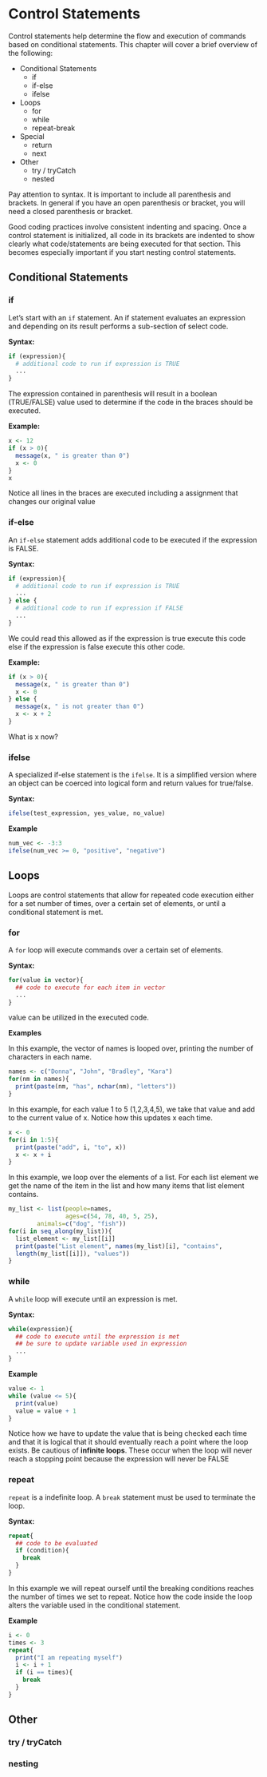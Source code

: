# Control Statements

Control statements help determine the flow and execution of commands based on
conditional statements. This chapter will cover a brief overview of the
following:

- Conditional Statements
  * if
  * if-else
  * ifelse

- Loops
  * for
  * while
  * repeat-break

- Special
  * return
  * next

- Other
  * try / tryCatch
  * nested
  

::: {.callout-important}
Pay attention to syntax. It is important to include all parenthesis and
brackets. In general if you have an open parenthesis or bracket, you will need a
closed parenthesis or bracket.
:::

::: {.callout-tip}
Good coding practices involve consistent indenting and spacing. Once a control
statement is initialized, all code in its brackets are indented to show clearly
what code/statements are being executed for that section. This becomes
especially important if you start nesting control statements.  
:::

## Conditional Statements

### if 

Let's start with an `if` statement. An if statement evaluates an expression and
depending on its result performs a sub-section of select code.

**Syntax:**

```r
if (expression){
  # additional code to run if expression is TRUE
  ...
}
```
The expression contained in parenthesis will result in a boolean (TRUE/FALSE)
value used to determine if the code in the braces should be executed. 

**Example:**

```r
x <- 12
if (x > 0){
  message(x, " is greater than 0")
  x <- 0
}
x
```

::: {.callout-tip}
Notice all lines in the braces are executed including a assignment that changes
our original value
:::

### if-else

An `if-else` statement adds additional code to be executed if the expression is
FALSE.

**Syntax:**

```r
if (expression){
  # additional code to run if expression is TRUE
  ...
} else {
  # additional code to run if expression if FALSE
  ...
}
```
We could read this allowed as if the expression is true execute this code else
if the expression is false execute this other code.

**Example:**

```r
if (x > 0){
  message(x, " is greater than 0")
  x <- 0
} else {
  message(x, " is not greater than 0")
  x <- x + 2
}
```

What is x now?


### ifelse

A specialized if-else statement is the `ifelse`. It is a simplified version
where an object can be coerced into logical form and return values for
true/false.

**Syntax:**

```r
ifelse(test_expression, yes_value, no_value)
```

**Example**

```r
num_vec <- -3:3
ifelse(num_vec >= 0, "positive", "negative")
```

## Loops

Loops are control statements that allow for repeated code execution either for a
set number of times, over a certain set of elements, or until a conditional
statement is met.

### for

A `for` loop will execute commands over a certain set of elements.

**Syntax:**

```r
for(value in vector){
  ## code to execute for each item in vector
  ...
}
```
value can be utilized in the executed code.

**Examples**

In this example, the vector of names is looped over, printing the number of
characters in each name.

```r
names <- c("Donna", "John", "Bradley", "Kara")
for(nm in names){
  print(paste(nm, "has", nchar(nm), "letters"))
}
```
In this example, for each value 1 to 5 (1,2,3,4,5), we take that value and add
to the current value of x. Notice how this updates x each time.

```r
x <- 0
for(i in 1:5){
  print(paste("add", i, "to", x))
  x <- x + i
}
```
In this example, we loop over the elements of a list. For each list element we
get the name of the item in the list and how many items that list element contains.

```r
my_list <- list(people=names,
                ages=c(54, 78, 40, 5, 25),
		animals=c("dog", "fish"))
for(i in seq_along(my_list)){
  list_element <- my_list[[i]]
  print(paste("List element", names(my_list)[i], "contains",
  length(my_list[[i]]), "values"))
}
```
### while

A `while` loop will execute until an expression is met.

**Syntax:**

```r
while(expression){
  ## code to execute until the expression is met
  ## be sure to update variable used in expression
  ...
}
```

**Example**
```r
value <- 1
while (value <= 5){
  print(value)
  value = value + 1
}
```
::: {.callout-important}
Notice how we have to update the value that is being checked each time and that
it is logical that it should eventually reach a point where the loop exists. Be
cautious of **infinite loops**. These occur when the loop will never reach a
stopping point because the expression will never be FALSE
:::

### repeat

`repeat` is a indefinite loop. A `break` statement must be used to terminate the
loop.

**Syntax:**

```r
repeat{
  ## code to be evaluated
  if (condition){
    break
  }
}	
```
In this example we will repeat ourself until the breaking conditions reaches the
number of times we set to repeat. Notice how the code inside the loop alters the
variable used in the conditional statement. 

**Example**
```r
i <- 0
times <- 3
repeat{
  print("I am repeating myself")
  i <- i + 1
  if (i == times){
    break
  }
}
```

## Other

### try / tryCatch

### nesting